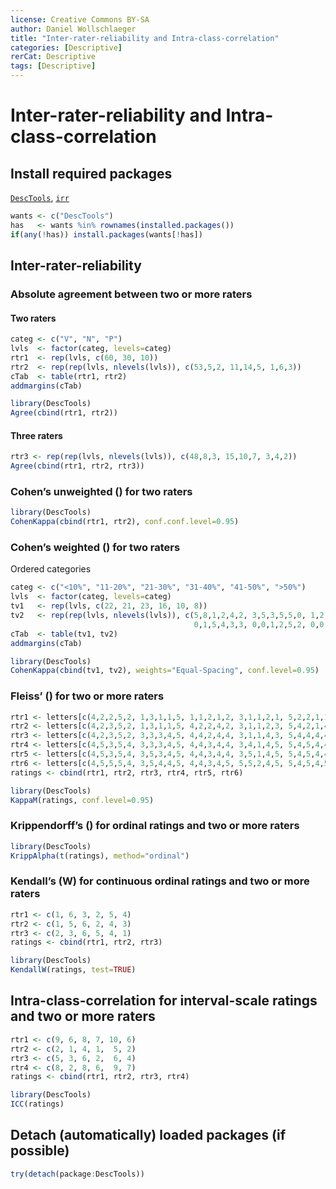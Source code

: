 ---
license: Creative Commons BY-SA
author: Daniel Wollschlaeger
title: "Inter-rater-reliability and Intra-class-correlation"
categories: [Descriptive]
rerCat: Descriptive
tags: [Descriptive]
---

Inter-rater-reliability and Intra-class-correlation
=========================

Install required packages
-------------------------

[`DescTools`](http://cran.r-project.org/package=psych), [`irr`](http://cran.r-project.org/package=irr)

```{r}
wants <- c("DescTools")
has   <- wants %in% rownames(installed.packages())
if(any(!has)) install.packages(wants[!has])
```

Inter-rater-reliability
-------------------------

### Absolute agreement between two or more raters

#### Two raters

```{r}
categ <- c("V", "N", "P")
lvls  <- factor(categ, levels=categ)
rtr1  <- rep(lvls, c(60, 30, 10))
rtr2  <- rep(rep(lvls, nlevels(lvls)), c(53,5,2, 11,14,5, 1,6,3))
cTab  <- table(rtr1, rtr2)
addmargins(cTab)
```

```{r}
library(DescTools)
Agree(cbind(rtr1, rtr2))
```

#### Three raters

```{r}
rtr3 <- rep(rep(lvls, nlevels(lvls)), c(48,8,3, 15,10,7, 3,4,2))
Agree(cbind(rtr1, rtr2, rtr3))
```

### Cohen's unweighted \(\kappa\) for two raters

```{r}
library(DescTools)
CohenKappa(cbind(rtr1, rtr2), conf.conf.level=0.95)
```

### Cohen's weighted \(\kappa\) for two raters

Ordered categories

```{r}
categ <- c("<10%", "11-20%", "21-30%", "31-40%", "41-50%", ">50%")
lvls  <- factor(categ, levels=categ)
tv1   <- rep(lvls, c(22, 21, 23, 16, 10, 8))
tv2   <- rep(rep(lvls, nlevels(lvls)), c(5,8,1,2,4,2, 3,5,3,5,5,0, 1,2,6,11,2,1,
                                         0,1,5,4,3,3, 0,0,1,2,5,2, 0,0,1, 2,1,4))
cTab  <- table(tv1, tv2)
addmargins(cTab)
```

```{r}
library(DescTools)
CohenKappa(cbind(tv1, tv2), weights="Equal-Spacing", conf.level=0.95)
```

### Fleiss' \(\kappa\) for two or more raters

```{r}
rtr1 <- letters[c(4,2,2,5,2, 1,3,1,1,5, 1,1,2,1,2, 3,1,1,2,1, 5,2,2,1,1, 2,1,2,1,5)]
rtr2 <- letters[c(4,2,3,5,2, 1,3,1,1,5, 4,2,2,4,2, 3,1,1,2,3, 5,4,2,1,4, 2,1,2,3,5)]
rtr3 <- letters[c(4,2,3,5,2, 3,3,3,4,5, 4,4,2,4,4, 3,1,1,4,3, 5,4,4,4,4, 2,1,4,3,5)]
rtr4 <- letters[c(4,5,3,5,4, 3,3,3,4,5, 4,4,3,4,4, 3,4,1,4,5, 5,4,5,4,4, 2,1,4,3,5)]
rtr5 <- letters[c(4,5,3,5,4, 3,5,3,4,5, 4,4,3,4,4, 3,5,1,4,5, 5,4,5,4,4, 2,5,4,3,5)]
rtr6 <- letters[c(4,5,5,5,4, 3,5,4,4,5, 4,4,3,4,5, 5,5,2,4,5, 5,4,5,4,5, 4,5,4,3,5)]
ratings <- cbind(rtr1, rtr2, rtr3, rtr4, rtr5, rtr6)
```

```{r}
library(DescTools)
KappaM(ratings, conf.level=0.95)
```

### Krippendorff's \(\alpha\) for ordinal ratings and two or more raters

```{r}
library(DescTools)
KrippAlpha(t(ratings), method="ordinal")
```

### Kendall's \(W\) for continuous ordinal ratings and two or more raters

```{r}
rtr1 <- c(1, 6, 3, 2, 5, 4)
rtr2 <- c(1, 5, 6, 2, 4, 3)
rtr3 <- c(2, 3, 6, 5, 4, 1)
ratings <- cbind(rtr1, rtr2, rtr3)
```

```{r}
library(DescTools)
KendallW(ratings, test=TRUE)
```

Intra-class-correlation for interval-scale ratings and two or more raters
-------------------------

```{r}
rtr1 <- c(9, 6, 8, 7, 10, 6)
rtr2 <- c(2, 1, 4, 1,  5, 2)
rtr3 <- c(5, 3, 6, 2,  6, 4)
rtr4 <- c(8, 2, 8, 6,  9, 7)
ratings <- cbind(rtr1, rtr2, rtr3, rtr4)
```

```{r}
library(DescTools)
ICC(ratings)
```

Detach (automatically) loaded packages (if possible)
-------------------------

```{r}
try(detach(package:DescTools))
```
